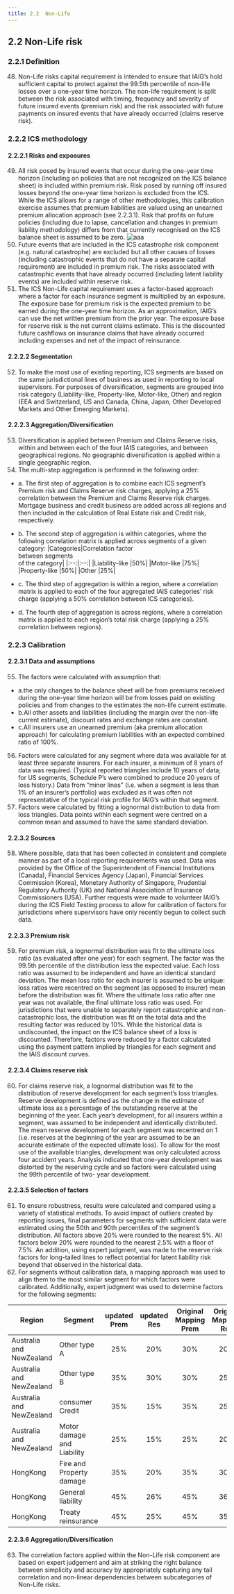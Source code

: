 ```yaml
---
title: 2.2	Non-Life 
---
```

## 2.2	Non-Life risk
### 2.2.1	Definition
48.	Non-Life risks capital requirement is intended to ensure that IAIG’s hold sufficient capital to protect against the 99.5th percentile of non-life losses over a one-year time horizon. The non-life requirement is split between the risk associated with timing, frequency and severity of future insured events (premium risk) and the risk associated with future payments on insured events that have already occurred (claims reserve risk).

### 2.2.2	ICS methodology
#### 2.2.2.1	Risks and exposures
49.	All risk posed by insured events that occur during the one-year time horizon (including on policies that are not recognized on the ICS balance sheet) is included within premium risk. Risk posed by running off insured losses beyond the one-year time horizon is excluded from the ICS. While the ICS allows for a range of other methodologies, this calibration exercise assumes that premium liabilities are valued using an unearned premium allocation approach (see 2.2.3.1). Risk that profits on future policies (including due to lapse, cancellation and changes in premium liability methodology) differs from that currently recognised on the ICS balance sheet is assumed to be zero.
![aaa](/ics/cal49.png)
50.	Future events that are included in the ICS catastrophe risk component (e.g. natural catastrophe) are excluded but all other causes of losses (including catastrophic events that do not have a separate capital requirement) are included in premium risk. The risks associated with catastrophic events that have already occurred (including latent liability events) are included within reserve risk.
51.	The ICS Non-Life capital requirement uses a factor-based approach where a factor for each insurance segment is multiplied by an exposure. The exposure base for premium risk is the expected premium to be earned during the one-year time horizon. As an approximation, IAIG’s can use the net written premium from the prior year. The exposure base for reserve risk is the net current claims estimate. This is the discounted future cashflows on insurance claims that have already occurred including expenses and net of the impact of reinsurance.

#### 2.2.2.2	Segmentation
52.	To make the most use of existing reporting, ICS segments are based on the same jurisdictional lines of business as used in reporting to local supervisors. For purposes of diversification, segments are grouped into risk category (Liability-like, Property-like, Motor-like, Other) and region (EEA and Switzerland, US and Canada, China, Japan, Other Developed Markets and Other Emerging Markets).

#### 2.2.2.3	Aggregation/Diversification
53.	Diversification is applied between Premium and Claims Reserve risks, within and between each of the four IAIS categories, and between geographical regions. No geographic diversification is applied within a single geographic region.
54.	The multi-step aggregation is performed in the following order:
- a. The first step of aggregation is to combine each ICS segment’s Premium risk and Claims Reserve risk charges, applying a 25% correlation between the Premium and Claims Reserve risk charges. Mortgage business and credit business are added across all regions and then included in the calculation of Real Estate risk and Credit risk, respectively.
- b. The second step of aggregation is within categories, where the following correlation matrix is applied across segments of a given category:
  |Categories|Correlation factor<br/>between segments <br/>of the category|
  |:--:|:--:|
  |Liability-like |50%|
  |Motor-like |75%|
  |Property-like |50%|
  |Other |25%|

- c. The third step of aggregation is within a region, where a correlation matrix is applied to each of the four aggregated IAIS categories’ risk charge (applying a 50% correlation between ICS categories).
- d. The fourth step of aggregation is across regions, where a correlation matrix is applied to each region’s total risk charge (applying a 25% correlation between regions).

### 2.2.3	Calibration
#### 2.2.3.1	Data and assumptions
55.	The factors were calculated with assumption that:
- a.the only changes to the balance sheet will be from premiums received during the one-year time horizon will be from losses paid on existing policies and from changes to the estimates the non-life current estimate.
- b.All other assets and liabilities (including the margin over the non-life current estimate), discount rates and exchange rates are constant.
- c.All insurers use an unearned premium (aka premium allocation approach) for calculating premium liabilities with an expected combined ratio of 100%.
56.	Factors were calculated for any segment where data was available for at least three separate insurers. For each insurer, a minimum of 8 years of data was required. (Typical reported triangles include 10 years of data; for US segments, Schedule P’s were combined to produce 20 years of loss history.) Data from “minor lines” (i.e. when a segment is less than 1% of an insurer’s portfolio) was excluded as it was often not representative of the typical risk profile for IAIG’s within that segment.
57.	Factors were calculated by fitting a lognormal distribution to data from loss triangles. Data points within each segment were centred on a common mean and assumed to have the same standard deviation.

#### 2.2.3.2	Sources
58.	Where possible, data that has been collected in consistent and complete manner as part of a local reporting requirements was used. Data was provided by the Office of the Superintendent of Financial Institutions (Canada), Financial Services Agency (Japan), Financial Services Commission (Korea), Monetary Authority of Singapore, Prudential Regulatory Authority (UK) and National Association of Insurance Commissioners (USA). Further requests were made to volunteer IAIG’s during the ICS Field Testing process to allow for calibration of factors for jurisdictions where supervisors have only recently begun to collect such data.
 


#### 2.2.3.3	Premium risk
59.	For premium risk, a lognormal distribution was fit to the ultimate loss ratio (as evaluated after one year) for each segment. The factor was the 99.5th percentile of the distribution less the expected value. Each loss ratio was assumed to be independent and have an identical standard deviation. The mean loss ratio for each insurer is assumed to be unique: loss ratios were recentred on the segment (as opposed to insurer) mean before the distribution was fit. Where the ultimate loss ratio after one year was not available, the final ultimate loss ratio was used. For jurisdictions that were unable to separately report catastrophic and non-catastrophic loss, the distribution was fit on the total data and the resulting factor was reduced by 10%. While the historical data is undiscounted, the impact on the ICS balance sheet of a loss is discounted. Therefore, factors were reduced by a factor calculated using the payment pattern implied by triangles for each segment and the IAIS discount curves.

#### 2.2.3.4	Claims reserve risk
60.	For claims reserve risk, a lognormal distribution was fit to the distribution of reserve development for each segment’s loss triangles. Reserve development is defined as the change in the estimate of ultimate loss as a percentage of the outstanding reserve at the beginning of the year. Each year’s development, for all insurers within a segment, was assumed to be independent and identically distributed. The mean reserve development for each segment was recentred on 1 (i.e. reserves at the beginning of the year are assumed to be an accurate estimate of the expected ultimate loss). To allow for the most use of the available triangles, development was only calculated across four accident years. Analysis indicated that one-year development was distorted by the reserving cycle and so factors were calculated using the 99th percentile of two- year development.

#### 2.2.3.5	Selection of factors
61.	To ensure robustness, results were calculated and compared using a variety of statistical methods. To avoid impact of outliers created by reporting issues, final parameters for segments with sufficient data were estimated using the 50th and 90th percentiles of the segment’s distribution. All factors above 20% were rounded to the nearest 5%. All factors below 20% were rounded to the nearest 2.5% with a floor of 7.5%. An addition, using expert judgment, was made to the reserve risk factors for long-tailed lines to reflect potential for latent liability risk beyond that observed in the historical data.
62.	For segments without calibration data, a mapping approach was used to align them to the most similar segment for which factors were calibrated. Additionally, expert judgment was used to determine factors for the following segments:

|Region|Segment|updated Prem|updated Res|Original Mapping Prem|Original Mapping Res|
|--|--|:--:|:--:|:--:|:--:|
|Australia and NewZealand|Other type A|25%|20%|30%|20%|
|Australia and NewZealand|Other type B|35%|30%|30%|25%|
|Australia and NewZealand|consumer Credit|35%|15%|35%|25%|
|Australia and NewZealand|Motor damage and Liability|25%|15%|25%|20%|
|HongKong|Fire and Property damage|35%|20%|35%|30%|
|HongKong|General liability|45%|26%|45%|36%|
|HongKong|Treaty reinsurance|45%|25%|45%|35%|

#### 2.2.3.6	Aggregation/Diversification
63.	The correlation factors applied within the Non-Life risk component are based on expert judgement and aim at striking the right balance between simplicity and accuracy by appropriately capturing any tail correlation and non-linear dependencies between subcategories of Non-Life risks.

